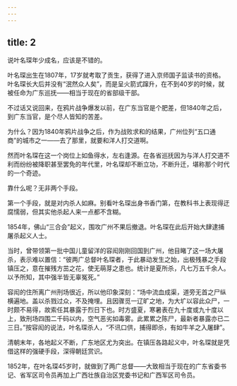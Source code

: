 ```yaml
---
---
---
```

title: 2
---



说叶名琛年少成名，应该是不错的。

叶名琛出生在1807年，17岁就考取了贡生，获得了进入京师国子监读书的资格。叶名琛长大后并没有“泯然众人矣”，而是呈火箭式蹿升，在不到40岁的时候，就被任命为广东巡抚——相当于现在的省部级干部。

不过话又说回来，在鸦片战争爆发以前，在广东当官是个肥差，但1840年之后，到广东当官，是个尽人皆知的苦差。

为什么？因为1840年鸦片战争之后，作为战败求和的结果，广州位列“五口通商”的城市之一——去了那里，就要和洋人打交道啊。

然而叶名琛在这一个岗位上如鱼得水，左右逢源。在各省巡抚因为与洋人打交道不利而纷纷被降职甚至罢免的年代里，叶名琛却不断立功，不断升迁，堪称那个时代的一个奇迹。

靠什么呢？无非两个手段。

第一个手段，就是对内杀人如麻。别看叶名琛出身书香门第，在教科书上表现得迂腐懦弱，但其实他杀起人来一点都不含糊。

1854年，佛山“三合会”起义，围攻广州不果后撤退。叶名琛在此后开始大肆逮捕屠杀起义人士。

当时，曾带领第一批中国儿童留洋的容闳刚刚回国到广州，他目睹了这一场大屠杀，表示难以置信：“彼两广总督叶名琛者，于此暴动发生之始，出极残暴之手段镇压之，意在摧残方茁之花，使无萌芽之患也。统计是夏所杀，凡七万五千余人。以予所知，其中强半皆无辜冤死。”

容闳的住所离广州刑场很近，所以他印象深刻：“场中流血成渠，道旁无首之尸纵横遍地。盖以杀戮过众，不及掩埋。且因骤觅一辽旷之地，为大圹以容此众尸，一时颇不易得，故索任其暴露于烈日下也。时方盛夏，寒暑表在九十度或九十度以上，致刑场四围二千码以内，空气恶劣如毒雾。此累累之陈尸，最新者暴露亦已二三日。”按容闳的说法，叶名琛杀人，“不讯口供，捕得即杀，有如牛羊之入屠肆”。

清朝末年，各地起义不断，广东地区尤为突出。在镇压各路起义中，叶名琛就是凭借这样的强硬手段，深得朝廷赏识。

1852年，在叶名琛45岁时，就做到了两广总督——大致相当于现在的广东省委书记、省军区司令员再加上广西壮族自治区党委书记和广西军区司令员。